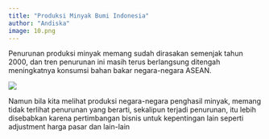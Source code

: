 ```yaml
---
title: "Produksi Minyak Bumi Indonesia"
author: "Andiska"
image: 10.png
---
```


Penurunan produksi minyak memang sudah dirasakan semenjak tahun 2000, dan tren penurunan ini masih terus berlangsung ditengah meningkatnya konsumsi bahan bakar negara-negara ASEAN.

![](/images/prod_petro.png){fig-align="center"}

Namun bila kita melihat produksi negara-negara penghasil minyak, memang tidak terlihat penurunan yang berarti, sekalipun terjadi penurunan, itu lebih disebabkan karena pertimbangan bisnis untuk kepentingan lain seperti adjustment harga pasar dan lain-lain

